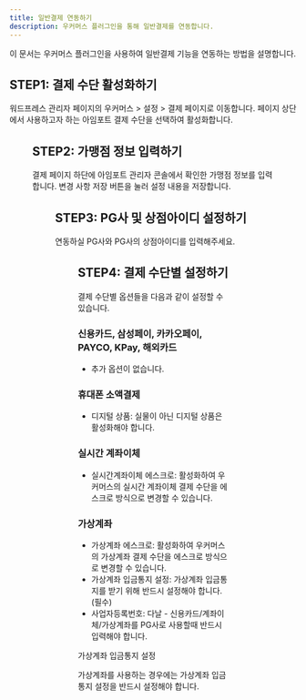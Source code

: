 ```yaml
---
title: 일반결제 연동하기
description: 우커머스 플러그인을 통해 일반결제를 연동합니다.
---
```





이 문서는 우커머스 플러그인을 사용하여 일반결제 기능을 연동하는 방법을 설명합니다.

## STEP1: 결제 수단 활성화하기
워드프레스 관리자 페이지의 우커머스 > 설정 > 결제 페이지로 이동합니다. 페이지 상단에서 사용하고자 하는 아임포트 결제 수단을 선택하여 활성화합니다.

<Figure src={image1} />

## STEP2: 가맹점 정보 입력하기
결제 페이지 하단에 아임포트 관리자 콘솔에서 확인한 가맹점 정보를 입력합니다. 변경 사항 저장 버튼을 눌러 설정 내용을 저장합니다.

<Figure src={image2} />

## STEP3: PG사 및 상점아이디 설정하기
연동하실 PG사와 PG사의 상점아이디를 입력해주세요.

<Figure src={image3} />

## STEP4: 결제 수단별 설정하기
결제 수단별 옵션들을 다음과 같이 설정할 수 있습니다.

### 신용카드, 삼성페이, 카카오페이, PAYCO, KPay, 해외카드
- 추가 옵션이 없습니다.

### 휴대폰 소액결제
- 디지털 상품: 실물이 아닌 디지털 상품은 활성화해야 합니다.

### 실시간 계좌이체
- 실시간계좌이체 에스크로: 활성화하여 우커머스의 실시간 계좌이체 결제 수단을 에스크로 방식으로 변경할 수 있습니다.

### 가상계좌
- 가상계좌 에스크로: 활성화하여 우커머스의 가상계좌 결제 수단을 에스크로 방식으로 변경할 수 있습니다.
- 가상계좌 입금통지 설정: 가상계좌 입금통지를 받기 위해 반드시 설정해야 합니다. (필수)
- 사업자등록번호: 다날 - 신용카드/계좌이체/가상계좌를 PG사로 사용할때 반드시 입력해야 합니다.

<Hint style="info">
가상계좌 입금통지 설정

가상계좌를 사용하는 경우에는 가상계좌 입금통지 설정을 반드시 설정해야 합니다.

</Hint>

